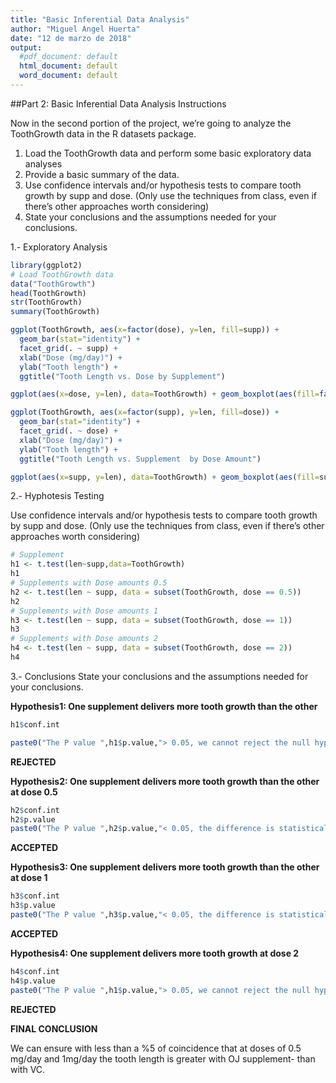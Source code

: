 ```yaml
---
title: "Basic Inferential Data Analysis"
author: "Miguel Angel Huerta"
date: "12 de marzo de 2018"
output:
  #pdf_document: default
  html_document: default
  word_document: default
---
```


##Part 2: Basic Inferential Data Analysis Instructions

Now in the second portion of the project, we're going to analyze the ToothGrowth data in the R datasets package.

  1.  Load the ToothGrowth data and perform some basic exploratory data analyses
  2.  Provide a basic summary of the data.
  3.  Use confidence intervals and/or hypothesis tests to compare tooth growth by supp and dose. (Only use the techniques from class, even if there's other approaches worth considering)
  4.  State your conclusions and the assumptions needed for your conclusions.

1.- Exploratory Analysis

```r
library(ggplot2)
# Load ToothGrowth data
data("ToothGrowth")
head(ToothGrowth)
str(ToothGrowth)
summary(ToothGrowth)

ggplot(ToothGrowth, aes(x=factor(dose), y=len, fill=supp)) +
  geom_bar(stat="identity") +
  facet_grid(. ~ supp) +
  xlab("Dose (mg/day)") +
  ylab("Tooth length") +
  ggtitle("Tooth Length vs. Dose by Supplement")

ggplot(aes(x=dose, y=len), data=ToothGrowth) + geom_boxplot(aes(fill=factor(dose)))+ facet_grid(~ supp)+ xlab("Supplement") + ylab("Tooth Length") + ggtitle("Tooth Length vs. Dose by Supplement")+   theme(plot.title = element_text(lineheight=.8, face="bold"))

ggplot(ToothGrowth, aes(x=factor(supp), y=len, fill=dose)) +
  geom_bar(stat="identity") +
  facet_grid(. ~ dose) +
  xlab("Dose (mg/day)") +
  ylab("Tooth length") +
  ggtitle("Tooth Length vs. Supplement  by Dose Amount")

ggplot(aes(x=supp, y=len), data=ToothGrowth) + geom_boxplot(aes(fill=supp))+ facet_grid(~ dose)+ xlab("Supplement") + ylab("Tooth Length") + ggtitle("Tooth Length vs. Supplement by Dose Amount")+   theme(plot.title = element_text(lineheight=.8, face="bold"))


```

2.- Hyphotesis Testing

Use confidence intervals and/or hypothesis tests to compare tooth growth by supp and dose. (Only use the techniques from class, even if there's other approaches worth considering)

```r
# Supplement
h1 <- t.test(len~supp,data=ToothGrowth)
h1
# Supplements with Dose amounts 0.5
h2 <- t.test(len ~ supp, data = subset(ToothGrowth, dose == 0.5))
h2
# Supplements with Dose amounts 1
h3 <- t.test(len ~ supp, data = subset(ToothGrowth, dose == 1))
h3
# Supplements with Dose amounts 2
h4 <- t.test(len ~ supp, data = subset(ToothGrowth, dose == 2))
h4
```

3.- Conclusions
State your conclusions and the assumptions needed for your conclusions.

**Hypothesis1: One supplement delivers more tooth growth than the other**
```r
h1$conf.int

paste0("The P value ",h1$p.value,"> 0.05, we cannot reject the null hypothesis since there is no statisical significance. ")
```

**REJECTED**

**Hypothesis2: One supplement delivers more tooth growth than the other at dose 0.5**
```r
h2$conf.int
h2$p.value
paste0("The P value ",h2$p.value,"< 0.05, the difference is statistically significant so we can reject the null hypothesis.The alternative hypothesis that one supplement delivers more tooth growth than the other at  0.5 mg/day  is accepted. ")
```
**ACCEPTED**

**Hypothesis3: One supplement delivers more tooth growth than the other at dose 1**
```r
h3$conf.int
h3$p.value
paste0("The P value ",h3$p.value,"< 0.05, the difference is statistically significant so we can reject the null hypothesis.The alternative hypothesis that one supplement delivers more tooth growth than the other at  1 mg/day  is accepted. ")
```
**ACCEPTED**

**Hypothesis4: One supplement delivers more tooth growth  at dose 2**
```r
h4$conf.int
h4$p.value
paste0("The P value ",h1$p.value,"> 0.05, we cannot reject the null hypothesis since there is no statisical significance. ")
```
**REJECTED**

**FINAL CONCLUSION**

We can ensure with less than a %5 of coincidence that at doses of 0.5 mg/day and 1mg/day the tooth length is greater with OJ supplement- than with VC.


